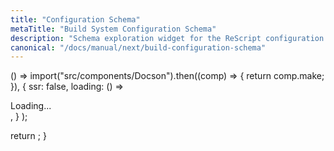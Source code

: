 ```yaml
---
title: "Configuration Schema"
metaTitle: "Build System Configuration Schema"
description: "Schema exploration widget for the ReScript configuration file"
canonical: "/docs/manual/next/build-configuration-schema"
---
```



  () =>
    import("src/components/Docson").then((comp) => {
      return comp.make;
    }),
  {
    ssr: false,
    loading: () => <div> Loading... </div>,
  }
);

  return <Docson tag="master" />;
}

